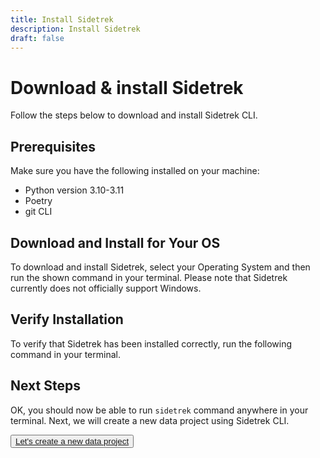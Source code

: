 ```yaml
---
title: Install Sidetrek
description: Install Sidetrek
draft: false
---
```


# Download & install Sidetrek

<SubH1>Follow the steps below to download and install Sidetrek CLI.</SubH1>

## Prerequisites

Make sure you have the following installed on your machine:
- Python version 3.10-3.11
- Poetry
- git CLI

## Download and Install for Your OS

To download and install Sidetrek, select your Operating System and then run the shown command in your terminal. Please note that Sidetrek currently does not officially support Windows.

<DownloadSidetrekTabs client:load />

## Verify Installation

To verify that Sidetrek has been installed correctly, run the following command in your terminal.

<BashCode code="sidetrek --version\nv0.1.26" clipboardCopy="sidetrek --version" client:load />

## Next Steps

OK, you should now be able to run `sidetrek` command anywhere in your terminal. Next, we will create a new data project using Sidetrek CLI.

<Button><a href="/get-started/step-2-initialize-your-project">Let's create a new data project</a></Button>
```
